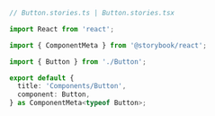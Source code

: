 ```ts
// Button.stories.ts | Button.stories.tsx

import React from 'react';

import { ComponentMeta } from '@storybook/react';

import { Button } from './Button';

export default {
  title: 'Components/Button',
  component: Button,
} as ComponentMeta<typeof Button>;
```
